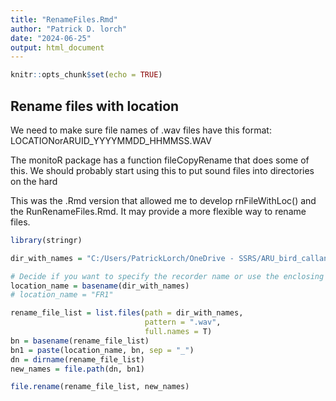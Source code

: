 ```yaml
---
title: "RenameFiles.Rmd"
author: "Patrick D. lorch"
date: "2024-06-25"
output: html_document
---
```


```r
knitr::opts_chunk$set(echo = TRUE)
```

## Rename files with location

We need to make sure file names of .wav files have this format:
LOCATIONorARUID_YYYYMMDD_HHMMSS.WAV

The monitoR package has a function fileCopyRename that does some of this.  We should probably start using this to put sound files into directories on the hard 

This was the .Rmd version that allowed me to develop rnFileWithLoc() and the RunRenameFiles.Rmd.  It may provide a more flexible way to rename files.

```r
library(stringr)

dir_with_names = "C:/Users/PatrickLorch/OneDrive - SSRS/ARU_bird_callanalysis/BirdNET-Analyzer/testfiles/F1"

# Decide if you want to specify the recorder name or use the enclosing folder
location_name = basename(dir_with_names)
# location_name = "FR1"

rename_file_list = list.files(path = dir_with_names, 
                              pattern = ".wav", 
                              full.names = T)
bn = basename(rename_file_list)
bn1 = paste(location_name, bn, sep = "_")
dn = dirname(rename_file_list)
new_names = file.path(dn, bn1)

file.rename(rename_file_list, new_names)
```

